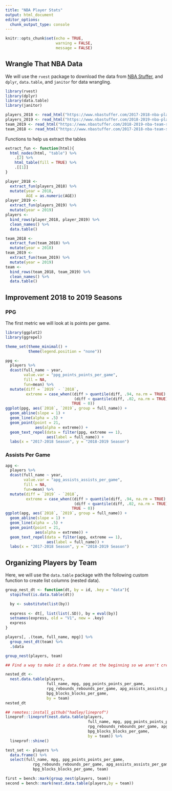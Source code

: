 ```yaml
---
title: "NBA Player Stats"
output: html_document
editor_options: 
  chunk_output_type: console
---
```


```r
knitr::opts_chunk$set(echo = TRUE,
                      warning = FALSE,
                      message = FALSE)
```

## Wrangle That NBA Data

We will use the `rvest` package to download the data from [NBA Stuffer](nbastuffer.com), and `dplyr`, `data.table`, and `janitor` for data wrangling.
```r
library(rvest)
library(dplyr)
library(data.table)
library(janitor)
```

```r
players_2018 <- read_html("https://www.nbastuffer.com/2017-2018-nba-player-stats/")
players_2019 <- read_html("https://www.nbastuffer.com/2018-2019-nba-player-stats/")
team_2019 <- read_html("https://www.nbastuffer.com/2018-2019-nba-team-stats/")
team_2018 <- read_html("https://www.nbastuffer.com/2017-2018-nba-team-stats/")
```

Functions to help us extract the tables
```r
extract_fun <- function(html){
  html_nodes(html, "table") %>% 
    .[2] %>% 
    html_table(fill = TRUE) %>% 
    .[[1]] 
}
```


```r
player_2018 <- 
  extract_fun(players_2018) %>% 
  mutate(year = 2018,
         AGE = as.numeric(AGE))
player_2019 <- 
  extract_fun(players_2019) %>% 
  mutate(year = 2019)
players <- 
  bind_rows(player_2018, player_2019) %>% 
  clean_names() %>% 
  data.table()

team_2018 <- 
  extract_fun(team_2018) %>% 
  mutate(year = 2018)
team_2019 <- 
  extract_fun(team_2019) %>% 
  mutate(year = 2019)
team <- 
  bind_rows(team_2018, team_2019) %>% 
  clean_names() %>% 
  data.table()
```

## Improvement 2018 to 2019 Seasons

### PPG

The first metric we will look at is points per game.

```r
library(ggplot2)
library(ggrepel)
```

```r
theme_set(theme_minimal() +
          theme(legend.position = "none"))
```


```r
ppg <-
  players %>% 
  dcast(full_name ~ year, 
        value.var = "ppg_points_points_per_game", 
        fill = NA, 
        fun=mean) %>% 
  mutate(diff = `2019` - `2018`,
         extreme = case_when((diff > quantile(diff, .94, na.rm = TRUE) & `2019` > 12) |
                              (diff < quantile(diff, .02, na.rm = TRUE)) ~ 1,
                             TRUE ~ 0))
ggplot(ppg, aes(`2018`, `2019`, group = full_name)) +
  geom_abline(slope = 1) +
  geom_line(alpha = .5) +
  geom_point(point = 21,
             aes(alpha = extreme)) +
  geom_text_repel(data = filter(ppg, extreme == 1),
                  aes(label = full_name)) +
  labs(x = "2017-2018 Season", y = "2018-2019 Season")
```

### Assists Per Game

```r
apg <-
  players %>% 
  dcast(full_name ~ year, 
        value.var = "apg_assists_assists_per_game", 
        fill = NA, 
        fun=mean) %>% 
  mutate(diff = `2019` - `2018`,
         extreme = case_when((diff > quantile(diff, .94, na.rm = TRUE) & `2019` > 4) |
                              (diff < quantile(diff, .02, na.rm = TRUE)) ~ 1,
                             TRUE ~ 0))
ggplot(apg, aes(`2018`, `2019`, group = full_name)) +
  geom_abline(slope = 1) +
  geom_line(alpha = .5) +
  geom_point(point = 21,
             aes(alpha = extreme)) +
  geom_text_repel(data = filter(apg, extreme == 1),
                  aes(label = full_name)) +
  labs(x = "2017-2018 Season", y = "2018-2019 Season")
```

## Organizing Players by Team

Here, we will use the `data.table` package with the following custom function to create list columns (nested data).


```r
group_nest_dt <- function(dt, by = id, .key = "data"){
  stopifnot(is.data.table(dt))

  by <- substitute(list(by))
  
  express <- dt[, list(list(.SD)), by = eval(by)]
  setnames(express, old = "V1", new = .key)
  express
}

players[, .(team, full_name, mpg)] %>% 
  group_nest_dt(team) %>% 
  .$data

group_nest(players, team)

## Find a way to make it a data.frame at the beginning so we aren't creating a list then a data.frame

nested_dt <-
  nest.data.table(players, 
                  full_name, mpg, ppg_points_points_per_game, 
                  rpg_rebounds_rebounds_per_game, apg_assists_assists_per_game, 
                  bpg_blocks_blocks_per_game,
                  by = team)
nested_dt

## remotes::install_github("hadley/lineprof")
lineprof::lineprof(nest.data.table(players, 
                                    full_name, mpg, ppg_points_points_per_game, 
                                    rpg_rebounds_rebounds_per_game, apg_assists_assists_per_game, 
                                    bpg_blocks_blocks_per_game,
                                    by = team)) %>% 
  lineprof::shine()

test_set <- players %>% 
  data.frame() %>% 
  select(full_name, mpg, ppg_points_points_per_game, 
            rpg_rebounds_rebounds_per_game, apg_assists_assists_per_game, 
            bpg_blocks_blocks_per_game, team)

first = bench::mark(group_nest(players, team))
second = bench::mark(nest.data.table(players,by = team))

```




